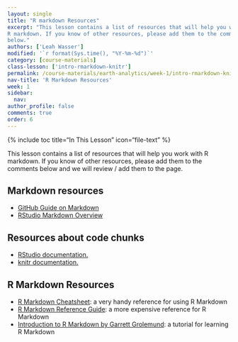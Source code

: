 ```yaml
---
layout: single
title: "R markdown Resources"
excerpt: "This lesson contains a list of resources that will help you work with
R markdown. If you know of other resources, please add them to the comments
below."
authors: ['Leah Wasser']
modified: '`r format(Sys.time(), "%Y-%m-%d")`'
category: [course-materials]
class-lesson: ['intro-rmarkdown-knitr']
permalink: /course-materials/earth-analytics/week-1/intro-rmarkdown-knitr6/
nav-title: 'R Markdown Resources'
week: 1
sidebar:
  nav:
author_profile: false
comments: true
order: 6
---
```


{% include toc title="In This Lesson" icon="file-text" %}

This lesson contains a list of resources that will help you work with
R markdown. If you know of other resources, please add them to the comments
below and we will review / add them to the page.

<div class="notice--info" markdown="1">

## Markdown resources

* <a href="https://guides.github.com/features/mastering-markdown/" target="_blank">GitHub Guide on Markdown</a>
* <a href="http://rmarkdown.rstudio.com/authoring_basics.html" target="_blank"> RStudio Markdown Overview</a>


## Resources about code chunks

* <a href="http://rmarkdown.rstudio.com/authoring_rcodechunks.html" target="_blank"> RStudio documentation.</a>
* <a href="http://yihui.name/knitr/demo/output/" target="_blank"> knitr documentation.</a>


## R Markdown Resources

* <a href="http://www.rstudio.com/wp-content/uploads/2016/03/rmarkdown-cheatsheet-2.0.pdf" target="_blank"> R Markdown Cheatsheet</a>: a very handy reference for using R
Markdown
* <a href="http://www.rstudio.com/wp-content/uploads/2015/03/rmarkdown-reference.pdf" target="_blank"> R Markdown Reference Guide</a>: a more expensive reference for R
Markdown
* <a href="http://rmarkdown.rstudio.com/articles_intro.html" target="_blank"> Introduction to R Markdown by Garrett Grolemund</a>: a tutorial for learning R Markdown

</div>
